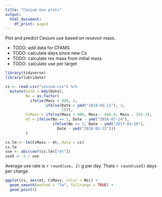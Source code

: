 ```yaml
---
title: "Cesium Use plots"
output:
  html_document:
    df_print: paged
---
```


Plot and predict Cesium use based on resevoir mass.

* TODO: add data for CFAMS
* TODO: calculate days since new Cs
* TODO: calculate res mass from initial mass
* TODO: calculate use per target


```r
library(tidyverse)
library(lubridate)
```

```r
cs <- read.csv("cesium.csv") %>%
  mutate(Date = mdy(Date),
         No = as.factor(
           ifelse(Mass > 400, 1, 
                  ifelse(Date > ymd("2018-02-11"), 3, 
                         2))),
         CsMass = ifelse(Mass > 400, Mass - 406.8, Mass - 393.3),
         et = ifelse(No == 1, Date - ymd("2016-07-14"), 
                     ifelse(No == 2, Date - ymd("2017-03-10"),
                       Date - ymd("2018-02-12")))
         )
```

```r
cs.lm <- lm(CsMass ~ et, data = cs)
cs.lm
use <- abs(coef(cs.lm)["et"])
use5 <- 5 / use 
```

Average use rate is `r round(use, 2)` g per day. Thats `r round(use5)` days per charge.
```r
ggplot(cs, aes(et, CsMass, color = No)) +
  geom_smooth(method = "lm", fullrange = TRUE) +
  geom_point()  
```